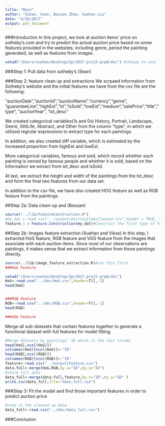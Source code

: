 ```yaml
---
title: "Main"
author: "Vikas, Sean, Boxuan Zhao, Xuehan Liu"
date: "4/26/2017"
output: pdf_document
---
```


###Introduction
In this project, we look at auction items' price on sotheby's.com and try to predict the actual auction price based on some features provided in the websites, including genre, period the painting generated, as well as features from images.
```r
setwd("/Users/xuehan/Desktop/Spr2017-proj5-grp8/doc") #change to your local path
```


###Step 1: Pull data from sotheby's (Sean)



###Step 2: feature clean up and extractions 
We scrpaed information from Sotheby's website and the initial features we have from the csv file are the following:

"auctionDate","auctionId","auctionName","currency","genre", "guaranteeLine","highEst","id","isSold","lowEst","medium","salePrice","title","type", "auctionYear", "lot_desc"

We created categorical variables(1s and 0s) History, Portrait, Landscape, Genre, StillLife, Abstract, and Other from the column "type", in which we utilized regrular expressions to extract type for each paintings.

In addition, we also created diff variable, which is estimated by the increased proportion from highEst and lowEst.

More categorical variables, famous and sold, which record whether each painting is owned by famous people and whether it is sold, based on the information we extract from lot_desc and isSold.

At last, we extract the height and width of the paintings from the lot_desc and form the final two features from our data set.

In addition to the csv file, we have also created HOG feature as well as RGB feature from the paintings. 

##Step 2a: Data clean-up and  (Boxuan)
```r
source("../lib/FeatureConstruction.R")
#my.dat = read.csv("../output/AuctionItemsCleaned.csv",header = TRUE, stringsAsFactors = FALSE)
feature.1 = Feature.Construction(my.dat)#Construct the first type of features
```

##Step 2b: Images feature extraction (Xuehan and Vikas)
In this step, I extracted HoG feature, RGB feature and VGG feature from the images that associate with each auction items. Since most of our observations are paintings, it makes sense that we extract information from those paintings directly. 

```r
source(../lib/image_feature_extraction.R)#run this first
###HoG Feature

setwd("/Users/xuehan/Desktop/Spr2017-proj5-grp8/doc")
HoG<-read.csv("../doc/HoG.csv",header=T)[,-1]
head(HoG)


###RGB Feature
RGB<-read.csv("../doc/RGB.csv",header=T)[,-1]
head(RGB)

###VGG Feature


```


Merge all sub-datasets that contain features together to generate a functional dataset with full features for model fitting.

```r
#Merge datasets by paintings' ID which is the last column
head(HoG[,ncol(HoG)])
colnames(HoG)[ncol(HoG)]<-"ID"
head(RGB[,ncol(RGB)])
colnames(RGB)[ncol(RGB)]<-"ID"
feature<-read.csv("../output/Feature.csv")
data.full<-merge(HoG,RGB,by.x="ID",by.y="ID")
#store full data
data_full<-merge(data.full,feature,by.x="ID",by.y="ID" )
write.csv(data_full,file="data_full.csv")
```


###Step 3: Fit the model and find those important features in order to predict auction price
```r
#read in the cleaned up data
data_full<-read.csv("../doc/data_full.csv")
```

###Conclusion